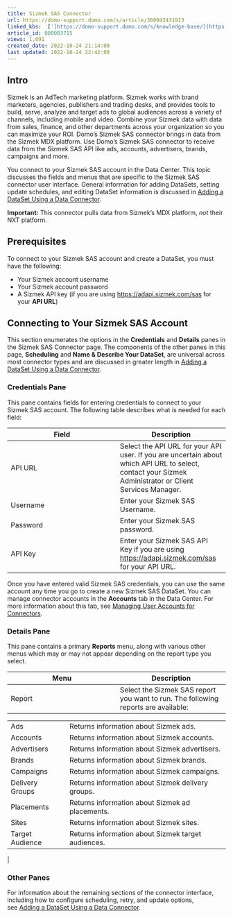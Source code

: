 ```yaml
---
title: Sizmek SAS Connector
url: https://domo-support.domo.com/s/article/360043431913
linked_kbs:  ['[https://domo-support.domo.com/s/knowledge-base/](https://domo-support.domo.com/s/knowledge-base/)', '[https://domo-support.domo.com/s/](https://domo-support.domo.com/s/)', '[https://domo-support.domo.com/s/topic/0TO5w000000ZammGAC](https://domo-support.domo.com/s/topic/0TO5w000000ZammGAC)', '[https://domo-support.domo.com/s/topic/0TO5w000000ZanLGAS](https://domo-support.domo.com/s/topic/0TO5w000000ZanLGAS)', '[https://domo-support.domo.com/s/topic/0TO5w000000ZaoQGAS](https://domo-support.domo.com/s/topic/0TO5w000000ZaoQGAS)', '[https://domo-support.domo.com/s/article/360042926274](https://domo-support.domo.com/s/article/360042926274)', '[https://domo-support.domo.com/s/article/360042926054](https://domo-support.domo.com/s/article/360042926054)', '[https://domo-support.domo.com/s/article/360043431913](https://domo-support.domo.com/s/article/360043431913)', '[https://domo-support.domo.com/s/topic/0TO5w000000ZaoQGAS/api-connectors](https://domo-support.domo.com/s/topic/0TO5w000000ZaoQGAS/api-connectors)', '[https://domo-support.domo.com/s/article/360043429933](https://domo-support.domo.com/s/article/360043429933)', '[https://domo-support.domo.com/s/article/360043429953](https://domo-support.domo.com/s/article/360043429953)', '[https://domo-support.domo.com/s/article/360042925494](https://domo-support.domo.com/s/article/360042925494)', '[https://domo-support.domo.com/s/article/4408174643607](https://domo-support.domo.com/s/article/4408174643607)', '[https://domo-support.domo.com/s/article/360043429913](https://domo-support.domo.com/s/article/360043429913)', '[https://domo-support.domo.com/s/login/](https://domo-support.domo.com/s/login/)']
article_id: 000003715
views: 1,091
created_date: 2022-10-24 21:14:00
last updated: 2022-10-24 22:42:00
---
```




Intro
-----


Sizmek is an AdTech marketing platform. Sizmek works with brand marketers, agencies, publishers and trading desks, and provides tools to build, serve, analyze and target ads to global audiences across a variety of channels, including mobile and video. Combine your Sizmek data with data from sales, finance, and other departments across your organization so you can maximize your ROI. Domo's Sizmek SAS connector brings in data from the Sizmek MDX platform. Use Domo's Sizmek SAS connector to receive data from the Sizmek SAS API like ads, accounts, advertisers, brands, campaigns and more.


You connect to your Sizmek SAS account in the Data Center. This topic discusses the fields and menus that are specific to the Sizmek SAS connector user interface. General information for adding DataSets, setting update schedules, and editing DataSet information is discussed in [Adding a DataSet Using a Data Connector](/s/article/360042926274).




 


**Important:** This connector pulls data from Sizmek's MDX platform, *not* their NXT platform.



Prerequisites
-------------


To connect to your Sizmek SAS account and create a DataSet, you must have the following:


* Your Sizmek account username
* Your Sizmek account password
* A Sizmek API key (if you are using [https://adapi.sizmek.com/sas](https://adapi.sizmek.com/sas "https://adapi.sizmek.com/sas") for your **API URL**)


Connecting to Your Sizmek SAS Account
-------------------------------------


This section enumerates the options in the **Credentials** and **Details** panes in the Sizmek SAS Connector page. The components of the other panes in this page, **Scheduling** and **Name & Describe Your DataSet**, are universal across most connector types and are discussed in greater length in [Adding a DataSet Using a Data Connector](/s/article/360042926274 "Adding a DataSet Using a Data Connector").


### Credentials Pane


This pane contains fields for entering credentials to connect to your Sizmek SAS account. The following table describes what is needed for each field:  




| Field | Description |
| --- | --- |
| API URL | Select the API URL for your API user. If you are uncertain about which API URL to select, contact your Sizmek Administrator or Client Services Manager. |
| Username | Enter your Sizmek SAS Username. |
| Password | Enter your Sizmek SAS password. |
| API Key | Enter your Sizmek SAS API Key if you are using [https://adapi.sizmek.com/sas](https://adapi.sizmek.com/sas "https://adapi.sizmek.com/sas") for your API URL.   |


Once you have entered valid Sizmek SAS credentials, you can use the same account any time you go to create a new Sizmek SAS DataSet. You can manage connector accounts in the **Accounts** tab in the Data Center. For more information about this tab, see [Managing User Accounts for Connectors](/s/article/360042926054 "Managing User Accounts for Connectors").


### Details Pane


This pane contains a primary **Reports** menu, along with various other menus which may or may not appear depending on the report type you select.




| Menu | Description |
| --- | --- |
| Report | Select the Sizmek SAS report you want to run. The following reports are available:

|  |  |
| --- | --- |
| Ads | Returns information about Sizmek ads. |
| Accounts | Returns information about Sizmek accounts. |
| Advertisers | Returns information about Sizmek advertisers. |
| Brands | Returns information about Sizmek brands. |
| Campaigns | Returns information about Sizmek campaigns. |
| Delivery Groups | Returns information about Sizmek delivery groups. |
| Placements | Returns information about Sizmek ad placements. |
| Sites | Returns information about Sizmek sites. |
| Target Audience | Returns information about Sizmek target audiences. |

 |


### Other Panes


For information about the remaining sections of the connector interface, including how to configure scheduling, retry, and update options, see [Adding a DataSet Using a Data Connector](/s/article/360042926274).

